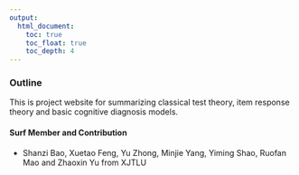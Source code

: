 ```yaml
---
output:
  html_document:
    toc: true
    toc_float: true
    toc_depth: 4
---
```


### Outline 

This is project website for summarizing classical test theory, item response theory and basic cognitive diagnosis models.

#### Surf Member and Contribution

+ Shanzi Bao, Xuetao Feng, Yu Zhong, Minjie Yang, Yiming Shao, Ruofan Mao and Zhaoxin Yu from XJTLU
